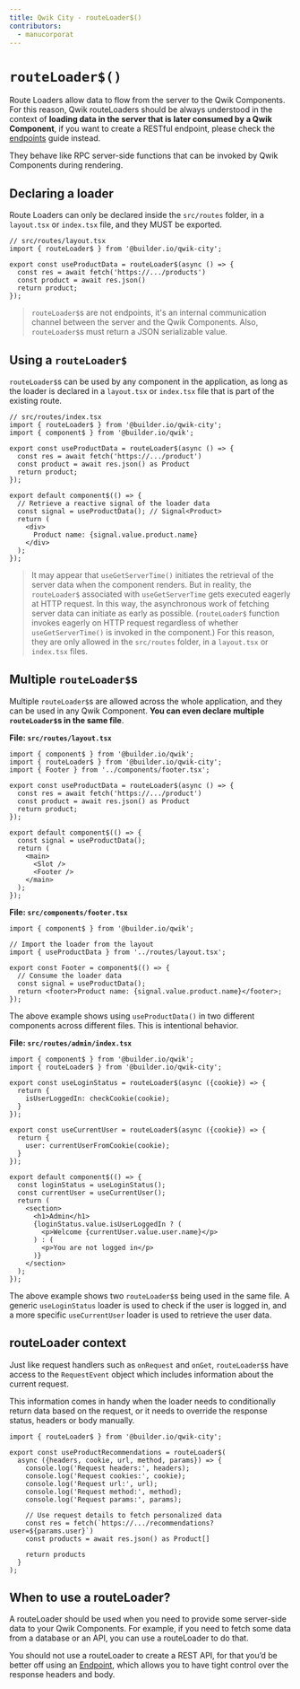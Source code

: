 ```yaml
---
title: Qwik City - routeLoader$()
contributors:
  - manucorporat
---
```


# `routeLoader$()`

Route Loaders allow data to flow from the server to the Qwik Components. For this reason, Qwik routeLoaders should be always understood in the context of **loading data in the server that is later consumed by a Qwik Component**, if you want to create a RESTful endpoint, please check the [endpoints](/docs/(qwikcity)/endpoints/index.mdx) guide instead.

They behave like RPC server-side functions that can be invoked by Qwik Components during rendering.

## Declaring a loader

Route Loaders can only be declared inside the `src/routes` folder, in a `layout.tsx` or `index.tsx` file, and they MUST be exported.

```tsx
// src/routes/layout.tsx
import { routeLoader$ } from '@builder.io/qwik-city';

export const useProductData = routeLoader$(async () => {
  const res = await fetch('https://.../products')
  const product = await res.json()
  return product;
});
```

> `routeLoader$`s are not endpoints, it's an internal communication channel between the server and the Qwik Components. Also, `routeLoader$`s must return a JSON serializable value.

## Using a `routeLoader$`

`routeLoader$`s can be used by any component in the application, as long as the loader is declared in a `layout.tsx` or `index.tsx` file that is part of the existing route.

```tsx
// src/routes/index.tsx
import { routeLoader$ } from '@builder.io/qwik-city';
import { component$ } from '@builder.io/qwik';

export const useProductData = routeLoader$(async () => {
  const res = await fetch('https://.../product')
  const product = await res.json() as Product
  return product;
});

export default component$(() => {
  // Retrieve a reactive signal of the loader data
  const signal = useProductData(); // Signal<Product>
  return (
    <div>
      Product name: {signal.value.product.name}
    </div>
  );
});
```

> It may appear that `useGetServerTime()` initiates the retrieval of the server data when the component renders. But in reality, the `routeLoader$` associated with `useGetServerTime` gets executed eagerly at HTTP request. In this way, the asynchronous work of fetching server data can initiate as early as possible. (`routeLoader$` function invokes eagerly on HTTP request regardless of whether `useGetServerTime()` is invoked in the component.) For this reason, they are only allowed in the `src/routes` folder, in a `layout.tsx` or `index.tsx` files.

## Multiple `routeLoader$`s

Multiple `routeLoader$`s are allowed across the whole application, and they can be used in any Qwik Component. **You can even declare multiple `routeLoader$`s in the same file**.

**File: `src/routes/layout.tsx`**

```tsx
import { component$ } from '@builder.io/qwik';
import { routeLoader$ } from '@builder.io/qwik-city';
import { Footer } from '../components/footer.tsx';

export const useProductData = routeLoader$(async () => {
  const res = await fetch('https://.../product')
  const product = await res.json() as Product
  return product;
});

export default component$(() => {
  const signal = useProductData();
  return (
    <main>
      <Slot />
      <Footer />
    </main>
  );
});
```

**File: `src/components/footer.tsx`**

```tsx
import { component$ } from '@builder.io/qwik';

// Import the loader from the layout
import { useProductData } from '../routes/layout.tsx';

export const Footer = component$(() => {
  // Consume the loader data
  const signal = useProductData();
  return <footer>Product name: {signal.value.product.name}</footer>;
});
```
The above example shows using `useProductData()` in two different components across different files. This is intentional behavior.

**File: `src/routes/admin/index.tsx`**

```tsx
import { component$ } from '@builder.io/qwik';
import { routeLoader$ } from '@builder.io/qwik-city';

export const useLoginStatus = routeLoader$(async ({cookie}) => {
  return {
    isUserLoggedIn: checkCookie(cookie);
  }
});

export const useCurrentUser = routeLoader$(async ({cookie}) => {
  return {
    user: currentUserFromCookie(cookie);
  }
});

export default component$(() => {
  const loginStatus = useLoginStatus();
  const currentUser = useCurrentUser();
  return (
    <section>
      <h1>Admin</h1>
      {loginStatus.value.isUserLoggedIn ? (
        <p>Welcome {currentUser.value.user.name}</p>
      ) : (
        <p>You are not logged in</p>
      )}
    </section>
  );
});
```
The above example shows two `routeLoader$`s being used in the same file. A generic `useLoginStatus` loader is used to check if the user is logged in, and a more specific `useCurrentUser` loader is used to retrieve the user data.

## routeLoader context

Just like request handlers such as `onRequest` and `onGet`, `routeLoader$`s have access to the `RequestEvent` object which includes information about the current request.

This information comes in handy when the loader needs to conditionally return data based on the request, or it needs to override the response status, headers or body manually.

```tsx
import { routeLoader$ } from '@builder.io/qwik-city';

export const useProductRecommendations = routeLoader$(
  async ({headers, cookie, url, method, params}) => {
    console.log('Request headers:', headers);
    console.log('Request cookies:', cookie);
    console.log('Request url:', url);
    console.log('Request method:', method);
    console.log('Request params:', params);

    // Use request details to fetch personalized data
    const res = fetch(`https://.../recommendations?user=${params.user}`)
    const products = await res.json() as Product[]

    return products
  }
);
```

## When to use a routeLoader?

A routeLoader should be used when you need to provide some server-side data to your Qwik Components. For example, if you need to fetch some data from a database or an API, you can use a routeLoader to do that.

You should not use a routeLoader to create a REST API, for that you’d be better off using an [Endpoint](/docs/(qwikcity)/endpoints/index.mdx), which allows you to have tight control over the response headers and body.
